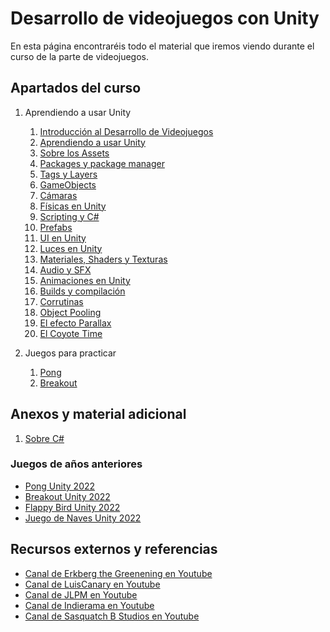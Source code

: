 
# Desarrollo de videojuegos con Unity

En esta página encontraréis todo el material que iremos viendo durante el curso de la parte de videojuegos.

## Apartados del curso

1. Aprendiendo a usar Unity
    1. [Introducción al Desarrollo de Videojuegos](./1-Unity/1-Introduccion.mdx)
    2. [Aprendiendo a usar Unity](./1-Unity/2-Unity.mdx)
    3. [Sobre los Assets](./1-Unity/3-Assets.mdx)
    4. [Packages y package manager](./1-Unity/4-Packages.mdx)
    5. [Tags y Layers](./1-Unity/5-TagsLayers.mdx)
    6. [GameObjects](./1-Unity/6-GameObjects.mdx)
    7. [Cámaras](./1-Unity/7-Camaras.mdx)
    8. [Físicas en Unity](./1-Unity/8-Fisicas.mdx)
    9. [Scripting y C#](./1-Unity/9-Scripting.mdx)
    10. [Prefabs](./1-Unity/10-Prefabs.mdx)
    11. [UI en Unity](./1-Unity/11-UI.mdx)
    12. [Luces en Unity](./1-Unity/12-Luces.mdx)
    13. [Materiales, Shaders y Texturas](./1-Unity/13-MaterialesShadersTexturas.mdx)
    14. [Audio y SFX](./1-Unity/14-Audio.mdx)
    15. [Animaciones en Unity](./1-Unity/15-Animaciones.mdx)
    16. [Builds y compilación](./1-Unity/16-Builds.mdx)
    17. [Corrutinas](./1-Unity/17-Corutinas.mdx)
    18. [Object Pooling](./1-Unity/18-ObjectPooling.mdx)
    19. [El efecto Parallax](./1-Unity/19-Parallax.mdx)
    20. [El Coyote Time](./1-Unity/20-CoyoteTime.mdx)

2. Juegos para practicar
    1. [Pong](./2-Juegos/1-Pong.mdx)
    2. [Breakout](./2-Juegos/2-Breakout.mdx)


 ## Anexos y material adicional

 1. [Sobre C#](./3-CSharp/3-CSharp.mdx) 

### Juegos de años anteriores

-  [Pong Unity 2022](https://github.com/resuadam2/PongPMUL)
-  [Breakout Unity 2022](https://github.com/resuadam2/BreakoutPMUL)
-  [Flappy Bird Unity 2022](https://github.com/resuadam2/FlappyBirdPMUL)
-  [Juego de Naves Unity 2022](https://github.com/resuadam2/NavesPMUL)
 
 ## Recursos externos y referencias

 - [Canal de Erkberg the Greenening en Youtube](https://www.youtube.com/@erkberg)
 - [Canal de LuisCanary en Youtube](https://www.youtube.com/@LuisCanary)
 - [Canal de JLPM en Youtube](https://www.youtube.com/@JLPM)
 - [Canal de Indierama en Youtube](https://www.youtube.com/@Indierama)
 - [Canal de Sasquatch B Studios en Youtube](https://www.youtube.com/@sasquatchbgames)
